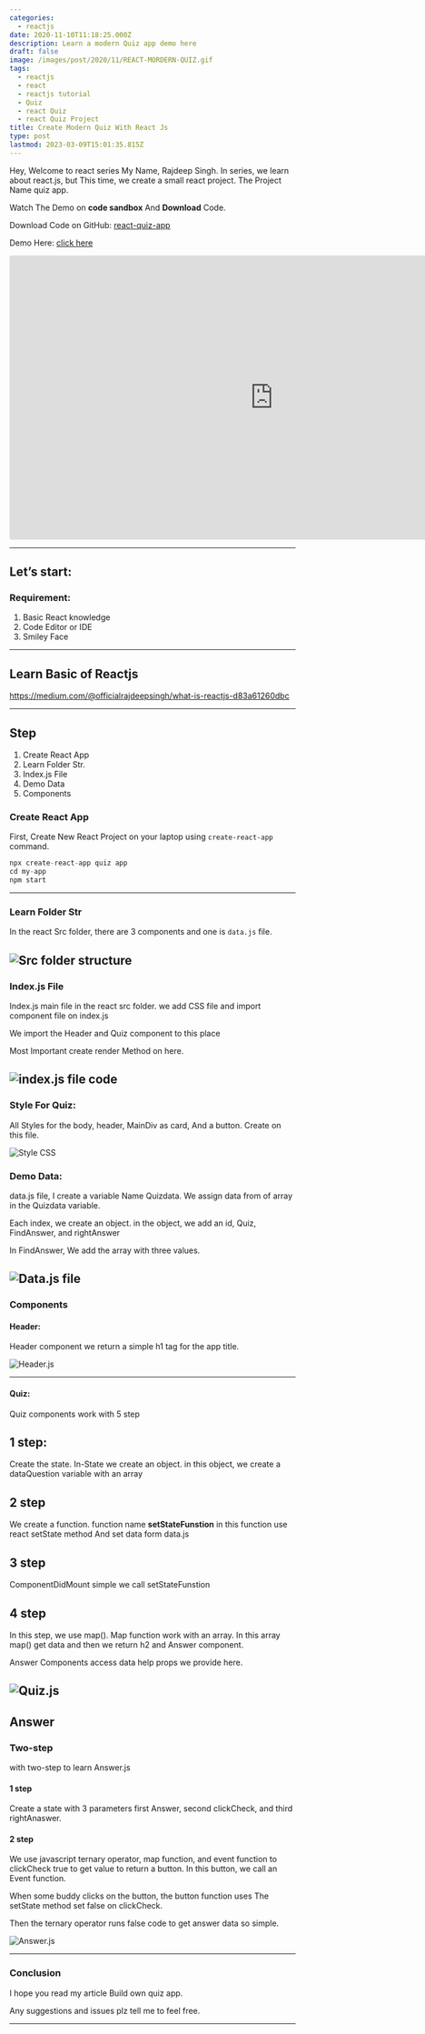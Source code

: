 ```yaml
---
categories:
  - reactjs
date: 2020-11-10T11:18:25.000Z
description: Learn a modern Quiz app demo here
draft: false
image: /images/post/2020/11/REACT-MORDERN-QUIZ.gif
tags:
  - reactjs
  - react
  - reactjs tutorial
  - Quiz
  - react Quiz
  - react Quiz Project
title: Create Modern Quiz With React Js
type: post
lastmod: 2023-03-09T15:01:35.815Z
---
```


Hey, Welcome to react series My Name, Rajdeep Singh. In series, we learn about react.js, but This time, we create a small react project. The Project Name quiz app.

Watch The Demo on **code sandbox** And **Download** Code.

Download Code on GitHub: [react-quiz-app](https://github.com/officialrajdeepsingh/react-quiz-app)

Demo Here: [click here](https://b95nf.csb.app/)

<iframe width="928" height="500" src="https://codesandbox.io/embed/react-quiz-app-b95nf?from-embed" style=" height:500px; border:0; border-radius: 4px; overflow:hidden;" sandbox="allow-modals allow-forms allow-popups allow-scripts allow-same-origin"></iframe>

---

## Let’s start:

### Requirement:

1. Basic React knowledge
2. Code Editor or IDE
3. Smiley Face

---

## Learn Basic of Reactjs

https://medium.com/@officialrajdeepsingh/what-is-reactjs-d83a61260dbc

---

## Step

1. Create React App
2. Learn Folder Str.
3. Index.js File
4. Demo Data
5. Components

### Create React App

First, Create New React Project on your laptop using `create-react-app` command.

```javascript
npx create-react-app quiz app
cd my-app
npm start
```

---

### Learn Folder Str

In the react Src folder, there are 3 components and one is `data.js` file.

## ![Src folder structure](/images/post/2020/11/quiz-app.png 'Src folder structure')

### Index.js File

Index.js main file in the react src folder. we add CSS file and import component file on index.js

We import the Header and Quiz component to this place

Most Important create render Method on here.

## ![index.js file code](/images/post/2020/11/react-quiz.png 'index.js file code')

### Style For Quiz:

All Styles for the body, header, MainDiv as card, And a button. Create on this file.

![Style CSS](/images/post/2020/11/react-quiz-code.png 'Style CSS')

### Demo Data:

data.js file, I create a variable Name Quizdata. We assign data from of array in the Quizdata variable.

Each index, we create an object. in the object, we add an id, Quiz, FindAnswer, and rightAnswer

In FindAnswer, We add the array with three values.

## ![Data.js file](/images/post/2020/11/react-quiz-code-app.png "Data.js file")

### Components

#### Header:

<Alert color="green">
Header component we return a simple h1 tag for the app title.
</Alert>

<Space h="xl" />

![Header.js](/images/post/2020/11/react-quizs.png "Header.js")

---

#### Quiz:

Quiz components work with 5 step

## 1 step:

Create the state. In-State we create an object. in this object, we create a dataQuestion variable with an array

## 2 step

We create a function. function name **setStateFunstion** in this function use react setState method And set data form data.js

## 3 step

ComponentDidMount simple we call setStateFunstion

## 4 step

In this step, we use map(). Map function work with an array. In this array map() get data and then we return h2 and Answer component.

Answer Components access data help props we provide here.

## ![Quiz.js](/images/post/2020/11/react-quiz-component.png "Quiz.js")

## Answer

### Two-step

with two-step to learn Answer.js

#### 1 step

Create a state with 3 parameters first Answer, second clickCheck, and third rightAnaswer.

#### 2 step

We use javascript ternary operator, map function, and event function to clickCheck true to get value to return a button. In this button, we call an Event function.

When some buddy clicks on the button, the button function uses The setState method set false on clickCheck.

Then the ternary operator runs false code to get answer data so simple.

![Answer.js](/images/post/2020/11/quiz-answer.png "Answer.js")

---

### Conclusion

I hope you read my article Build own quiz app.

Any suggestions and issues plz tell me to feel free.

---
